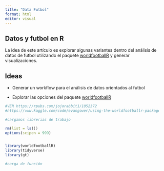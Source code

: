 ```yaml
---
title: "Data Futbol"
format: html
editor: visual
---
```


## Datos y futbol en R

La idea de este artículo es explorar algunas variantes dentro del análisis de datos de futbol utilizando el paquete [worldfootballR](https://jaseziv.github.io/worldfootballR/index.html) y generar visualizaciones.

## Ideas

-   Generar un workflow para el análisis de datos orientados al futbol

-   Explorar las opciones del paquete [worldfootballR](https://jaseziv.github.io/worldfootballR/index.html) 

```r
#VER https://rpubs.com/jojorabbit1/1052372
#https://www.kaggle.com/code/evangower/using-the-worldfootballr-package

#cargamos librerias de trabajo

rm(list = ls())
options(scipen = 999)


library(worldfootballR)
library(tidyverse)
library(gt)


```



```r
#carga de función





```

